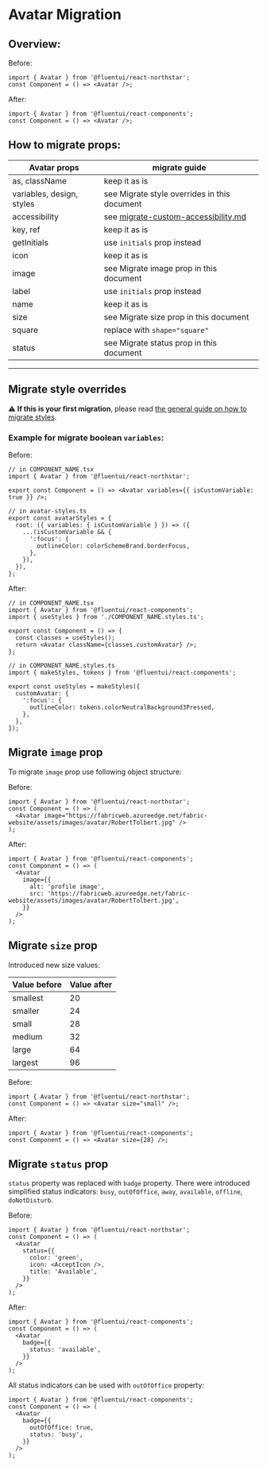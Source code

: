 
<Meta title="Concepts/Migration/from v0/Components/Avatar Migration" />

# Avatar Migration

## Overview:

Before:

```tsx
import { Avatar } from '@fluentui/react-northstar';
const Component = () => <Avatar />;
```

After:

```tsx
import { Avatar } from '@fluentui/react-components';
const Component = () => <Avatar />;
```

## How to migrate props:

| Avatar props              | migrate guide                                                                                            |
| ------------------------- | -------------------------------------------------------------------------------------------------------- |
| as, className             | keep it as is                                                                                            |
| variables, design, styles | see Migrate style overrides in this document                                                             |
| accessibility             | see [migrate-custom-accessibility.md](?path=/docs/concepts-migrating-from-v0-custom-accessibility--page) |
| key, ref                  | keep it as is                                                                                            |
| getInitials               | use `initials` prop instead                                                                              |
| icon                      | keep it as is                                                                                            |
| image                     | see Migrate image prop in this document                                                                  |
| label                     | use `initials` prop instead                                                                              |
| name                      | keep it as is                                                                                            |
| size                      | see Migrate size prop in this document                                                                   |
| square                    | replace with `shape="square"`                                                                            |
| status                    | see Migrate status prop in this document                                                                 |

---

## Migrate style overrides

⚠️ **If this is your first migration**, please read [the general guide on how to migrate styles](?path=/docs/concepts-migrating-from-v0-custom-style-overrides--page).

### Example for migrate boolean `variables`:

Before:

```tsx
// in COMPONENT_NAME.tsx
import { Avatar } from '@fluentui/react-northstar';

export const Component = () => <Avatar variables={{ isCustomVariable: true }} />;

// in avatar-styles.ts
export const avatarStyles = {
  root: ({ variables: { isCustomVariable } }) => ({
    ...(isCustomVariable && {
      ':focus': {
        outlineColor: colorSchemeBrand.borderFocus,
      },
    }),
  }),
};
```

After:

```tsx
// in COMPONENT_NAME.tsx
import { Avatar } from '@fluentui/react-components';
import { useStyles } from './COMPONENT_NAME.styles.ts';

export const Component = () => {
  const classes = useStyles();
  return <Avatar className={classes.customAvatar} />;
};

// in COMPONENT_NAME.styles.ts
import { makeStyles, tokens } from '@fluentui/react-components';

export const useStyles = makeStyles({
  customAvatar: {
    ':focus': {
      outlineColor: tokens.colorNeutralBackground3Pressed,
    },
  },
});
```

## Migrate `image` prop

To migrate `image` prop use following object structure:

Before:

```tsx
import { Avatar } from '@fluentui/react-northstar';
const Component = () => (
  <Avatar image="https://fabricweb.azureedge.net/fabric-website/assets/images/avatar/RobertTolbert.jpg" />
);
```

After:

```tsx
import { Avatar } from '@fluentui/react-components';
const Component = () => (
  <Avatar
    image={{
      alt: 'profile image',
      src: 'https://fabricweb.azureedge.net/fabric-website/assets/images/avatar/RobertTolbert.jpg',
    }}
  />
);
```

## Migrate `size` prop

Introduced new size values:

| Value before | Value after |
| ------------ | ----------- |
| smallest     | 20          |
| smaller      | 24          |
| small        | 28          |
| medium       | 32          |
| large        | 64          |
| largest      | 96          |

Before:

```tsx
import { Avatar } from '@fluentui/react-northstar';
const Component = () => <Avatar size="small" />;
```

After:

```tsx
import { Avatar } from '@fluentui/react-components';
const Component = () => <Avatar size={28} />;
```

## Migrate `status` prop

`status` property was replaced with `badge` property.
There were introduced simplified status indicators:
`busy`, `outOfOffice`, `away`, `available`, `offline`, `doNotDisturb`.

Before:

```tsx
import { Avatar } from '@fluentui/react-northstar';
const Component = () => (
  <Avatar
    status={{
      color: 'green',
      icon: <AcceptIcon />,
      title: 'Available',
    }}
  />
);
```

After:

```tsx
import { Avatar } from '@fluentui/react-components';
const Component = () => (
  <Avatar
    badge={{
      status: 'available',
    }}
  />
);
```

All status indicators can be used with `outOfOffice` property:

```tsx
import { Avatar } from '@fluentui/react-components';
const Component = () => (
  <Avatar
    badge={{
      outOfOffice: true,
      status: 'busy',
    }}
  />
);
```
